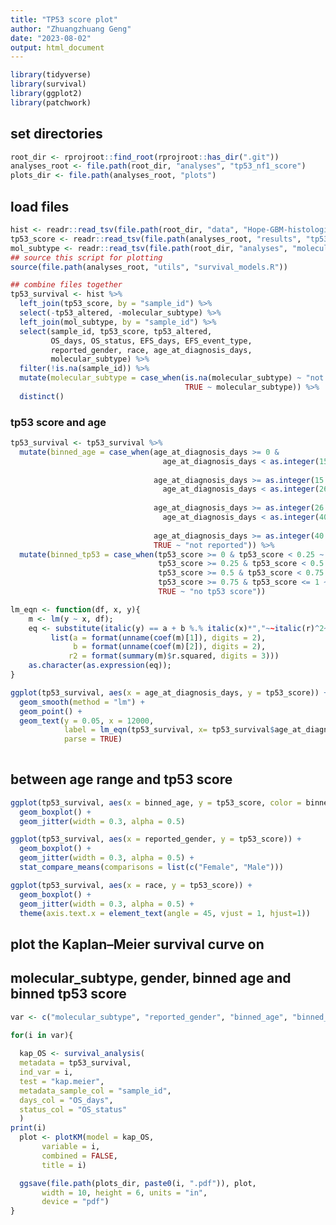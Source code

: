 ```yaml
---
title: "TP53 score plot"
author: "Zhuangzhuang Geng"
date: "2023-08-02"
output: html_document
---
```


```r
library(tidyverse)
library(survival)
library(ggplot2)
library(patchwork)
```

## set directories

```r
root_dir <- rprojroot::find_root(rprojroot::has_dir(".git"))
analyses_root <- file.path(root_dir, "analyses", "tp53_nf1_score")
plots_dir <- file.path(analyses_root, "plots")

```

## load files

```r
hist <- readr::read_tsv(file.path(root_dir, "data", "Hope-GBM-histologies-base.tsv"))
tp53_score <- readr::read_tsv(file.path(analyses_root, "results", "tp53_altered_status.tsv"))
mol_subtype <- readr::read_tsv(file.path(root_dir, "analyses", "molecular-subtyping-HGG", "results", "Hope_subtype.tsv"))
## source this script for plotting
source(file.path(analyses_root, "utils", "survival_models.R"))

## combine files together
tp53_survival <- hist %>%
  left_join(tp53_score, by = "sample_id") %>%
  select(-tp53_altered, -molecular_subtype) %>%
  left_join(mol_subtype, by = "sample_id") %>% 
  select(sample_id, tp53_score, tp53_altered, 
         OS_days, OS_status, EFS_days, EFS_event_type, 
         reported_gender, race, age_at_diagnosis_days, 
         molecular_subtype) %>% 
  filter(!is.na(sample_id)) %>%
  mutate(molecular_subtype = case_when(is.na(molecular_subtype) ~ "not reported", 
                                       TRUE ~ molecular_subtype)) %>%
  distinct()


```
### tp53 score and age

```r
tp53_survival <- tp53_survival %>%
  mutate(binned_age = case_when(age_at_diagnosis_days >= 0 & 
                                  age_at_diagnosis_days < as.integer(15 * 365.25) ~ "0-15", 
                                
                                age_at_diagnosis_days >= as.integer(15 * 365.25) & 
                                  age_at_diagnosis_days < as.integer(26 * 365.25) ~ "15-26", 
                                
                                age_at_diagnosis_days >= as.integer(26 * 365.25) & 
                                  age_at_diagnosis_days < as.integer(40 * 365.25) ~ "26-40",
                                
                                age_at_diagnosis_days >= as.integer(40 * 365.25)  ~ ">40", 
                                TRUE ~ "not reported")) %>% 
  mutate(binned_tp53 = case_when(tp53_score >= 0 & tp53_score < 0.25 ~ "1 quantile", 
                                 tp53_score >= 0.25 & tp53_score < 0.5 ~ "2 quantile", 
                                 tp53_score >= 0.5 & tp53_score < 0.75 ~ "3 quantile", 
                                 tp53_score >= 0.75 & tp53_score <= 1 ~ "4 quantile", 
                                 TRUE ~ "no tp53 score"))

```

```r
lm_eqn <- function(df, x, y){
    m <- lm(y ~ x, df);
    eq <- substitute(italic(y) == a + b %.% italic(x)*","~~italic(r)^2~"="~r2, 
         list(a = format(unname(coef(m)[1]), digits = 2),
              b = format(unname(coef(m)[2]), digits = 2),
             r2 = format(summary(m)$r.squared, digits = 3)))
    as.character(as.expression(eq));
}

ggplot(tp53_survival, aes(x = age_at_diagnosis_days, y = tp53_score)) + 
  geom_smooth(method = "lm") + 
  geom_point() + 
  geom_text(y = 0.05, x = 12000, 
            label = lm_eqn(tp53_survival, x= tp53_survival$age_at_diagnosis_days, y = tp53_survival$tp53_score), 
            parse = TRUE)
  


```

## between age range and tp53 score 

```r
ggplot(tp53_survival, aes(x = binned_age, y = tp53_score, color = binned_age)) + 
  geom_boxplot() +
  geom_jitter(width = 0.3, alpha = 0.5) 

```


```r
ggplot(tp53_survival, aes(x = reported_gender, y = tp53_score)) + 
  geom_boxplot() +
  geom_jitter(width = 0.3, alpha = 0.5) + 
  stat_compare_means(comparisons = list(c("Female", "Male")))

```


```r
ggplot(tp53_survival, aes(x = race, y = tp53_score)) + 
  geom_boxplot() +
  geom_jitter(width = 0.3, alpha = 0.5) + 
  theme(axis.text.x = element_text(angle = 45, vjust = 1, hjust=1))


```

## plot the Kaplan–Meier survival curve on 
## molecular_subtype, gender, binned age and binned tp53 score

```r
var <- c("molecular_subtype", "reported_gender", "binned_age", "binned_tp53")

for(i in var){
  
  kap_OS <- survival_analysis(
  metadata = tp53_survival, 
  ind_var = i,
  test = "kap.meier",
  metadata_sample_col = "sample_id",
  days_col = "OS_days",
  status_col = "OS_status"
  )
print(i)
  plot <- plotKM(model = kap_OS, 
       variable = i, 
       combined = FALSE, 
       title = i)

  ggsave(file.path(plots_dir, paste0(i, ".pdf")), plot, 
       width = 10, height = 6, units = "in", 
       device = "pdf")
}

```